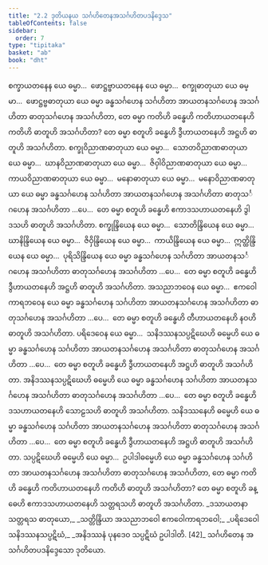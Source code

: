 ```yaml
---
title: "2.2 ဒုတိယနယ သင်္ဂဟိတေနအသင်္ဂဟိတပဒနိဒ္ဒေသ"
tableOfContents: false
sidebar:
  order: 7
type: "tipitaka"
basket: "ab"
book: "dht"
---
```



<DynamicBreadcrumb />

<Division number="171" book="dht">

<Paragraph number="218" book="dht">
စက္ခာယတနေန ယေ ဓမ္မာ…  ဖောဋ္ဌဗ္ဗာယတနေန ယေ ဓမ္မာ…  စက္ခုဓာတုယာ ယေ ဓမ္မာ…  ဖောဋ္ဌဗ္ဗဓာတုယာ ယေ ဓမ္မာ ခန္ဓသင်္ဂဟေန သင်္ဂဟိတာ အာယတနသင်္ဂဟေန အသင်္ဂဟိတာ ဓာတုသင်္ဂဟေန အသင်္ဂဟိတာ, တေ ဓမ္မာ ကတိဟိ ခန္ဓေဟိ ကတိဟာယတနေဟိ ကတိဟိ ဓာတူဟိ အသင်္ဂဟိတာ? တေ ဓမ္မာ စတူဟိ ခန္ဓေဟိ ဒွီဟာယတနေဟိ အဋ္ဌဟိ ဓာတူဟိ အသင်္ဂဟိတာ.
</Paragraph>

</Division>
<Division number="172" book="dht">

<Paragraph number="219" book="dht">
စက္ခုဝိညာဏဓာတုယာ ယေ ဓမ္မာ…  သောတဝိညာဏဓာတုယာ ယေ ဓမ္မာ…  ဃာနဝိညာဏဓာတုယာ ယေ ဓမ္မာ…  ဇိဝှါဝိညာဏဓာတုယာ ယေ ဓမ္မာ…  ကာယဝိညာဏဓာတုယာ ယေ ဓမ္မာ…  မနောဓာတုယာ ယေ ဓမ္မာ…  မနောဝိညာဏဓာတုယာ ယေ ဓမ္မာ ခန္ဓသင်္ဂဟေန သင်္ဂဟိတာ အာယတနသင်္ဂဟေန အသင်္ဂဟိတာ ဓာတုသင်္ဂဟေန အသင်္ဂဟိတာ …ပေ…  တေ ဓမ္မာ စတူဟိ ခန္ဓေဟိ ဧကာဒသဟာယတနေဟိ ဒွါဒသဟိ ဓာတူဟိ အသင်္ဂဟိတာ.
</Paragraph>

</Division>
<Division number="173" book="dht">

<Paragraph number="220" book="dht">
စက္ခုန္ဒြိယေန ယေ ဓမ္မာ…  သောတိန္ဒြိယေန ယေ ဓမ္မာ…  ဃာနိန္ဒြိယေန ယေ ဓမ္မာ…  ဇိဝှိန္ဒြိယေန ယေ ဓမ္မာ…  ကာယိန္ဒြိယေန ယေ ဓမ္မာ…  ဣတ္ထိန္ဒြိယေန ယေ ဓမ္မာ…  ပုရိသိန္ဒြိယေန ယေ ဓမ္မာ ခန္ဓသင်္ဂဟေန သင်္ဂဟိတာ အာယတနသင်္ဂဟေန အသင်္ဂဟိတာ ဓာတုသင်္ဂဟေန အသင်္ဂဟိတာ …ပေ…  တေ ဓမ္မာ စတူဟိ ခန္ဓေဟိ ဒွီဟာယတနေဟိ အဋ္ဌဟိ ဓာတူဟိ အသင်္ဂဟိတာ.
</Paragraph>

</Division>
<Division number="174" book="dht">

<Paragraph number="221" book="dht">
အသညာဘဝေန ယေ ဓမ္မာ…  ဧကဝေါကာရဘဝေန ယေ ဓမ္မာ ခန္ဓသင်္ဂဟေန သင်္ဂဟိတာ အာယတနသင်္ဂဟေန အသင်္ဂဟိတာ ဓာတုသင်္ဂဟေန အသင်္ဂဟိတာ …ပေ…  တေ ဓမ္မာ စတူဟိ ခန္ဓေဟိ တီဟာယတနေဟိ နဝဟိ ဓာတူဟိ အသင်္ဂဟိတာ.
</Paragraph>

</Division>
<Division number="175" book="dht">

<Paragraph number="222" book="dht">
ပရိဒေဝေန ယေ ဓမ္မာ…  သနိဒဿနသပ္ပဋိဃေဟိ ဓမ္မေဟိ ယေ ဓမ္မာ ခန္ဓသင်္ဂဟေန သင်္ဂဟိတာ အာယတနသင်္ဂဟေန အသင်္ဂဟိတာ ဓာတုသင်္ဂဟေန အသင်္ဂဟိတာ …ပေ…  တေ ဓမ္မာ စတူဟိ ခန္ဓေဟိ ဒွီဟာယတနေဟိ အဋ္ဌဟိ ဓာတူဟိ အသင်္ဂဟိတာ.
</Paragraph>

</Division>
<Division number="176" book="dht">

<Paragraph number="223" book="dht">
အနိဒဿနသပ္ပဋိဃေဟိ ဓမ္မေဟိ ယေ ဓမ္မာ ခန္ဓသင်္ဂဟေန သင်္ဂဟိတာ အာယတနသင်္ဂဟေန အသင်္ဂဟိတာ ဓာတုသင်္ဂဟေန အသင်္ဂဟိတာ …ပေ…  တေ ဓမ္မာ စတူဟိ ခန္ဓေဟိ ဒသဟာယတနေဟိ သောဠသဟိ ဓာတူဟိ အသင်္ဂဟိတာ.
</Paragraph>

</Division>
<Division number="177" book="dht">

<Paragraph number="224" book="dht">
သနိဒဿနေဟိ ဓမ္မေဟိ ယေ ဓမ္မာ ခန္ဓသင်္ဂဟေန သင်္ဂဟိတာ အာယတနသင်္ဂဟေန အသင်္ဂဟိတာ ဓာတုသင်္ဂဟေန အသင်္ဂဟိတာ …ပေ…  တေ ဓမ္မာ စတူဟိ ခန္ဓေဟိ ဒွီဟာယတနေဟိ အဋ္ဌဟိ ဓာတူဟိ အသင်္ဂဟိတာ.
</Paragraph>

</Division>
<Division number="178" book="dht">

<Paragraph number="225" book="dht">
သပ္ပဋိဃေဟိ ဓမ္မေဟိ ယေ ဓမ္မာ…  ဥပါဒါဓမ္မေဟိ ယေ ဓမ္မာ ခန္ဓသင်္ဂဟေန သင်္ဂဟိတာ အာယတနသင်္ဂဟေန အသင်္ဂဟိတာ ဓာတုသင်္ဂဟေန အသင်္ဂဟိတာ, တေ ဓမ္မာ ကတိဟိ ခန္ဓေဟိ ကတိဟာယတနေဟိ ကတိဟိ ဓာတူဟိ အသင်္ဂဟိတာ? တေ ဓမ္မာ စတူဟိ ခန္ဓေဟိ ဧကာဒသဟာယတနေဟိ သတ္တရသဟိ ဓာတူဟိ အသင်္ဂဟိတာ.
</Paragraph>

<Paragraph number="226" type="verses" book="dht">
_ဒသာယတနာ သတ္တရသ ဓာတုယော,_  
_သတ္တိန္ဒြိယာ အသညာဘဝေါ ဧကဝေါကာရဘဝေါ;_  
_ပရိဒေဝေါ သနိဒဿနသပ္ပဋိဃံ,_  
_အနိဒဿနံ ပုနဒေဝ သပ္ပဋိဃံ ဥပါဒါတိ. [42]_  


</Paragraph>
</Division>

<Paragraph number="227" type="center" book="dht">
သင်္ဂဟိတေန အသင်္ဂဟိတပဒနိဒ္ဒေသော ဒုတိယော.
</Paragraph>